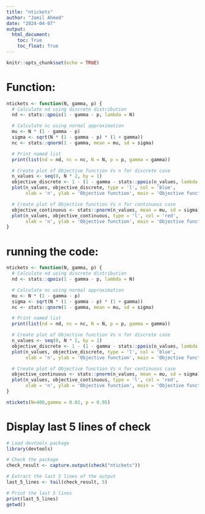 ---
title: "ntickets"
author: "Jamil Ahmed"
date: "2024-04-07"
output: 
  html_document:
    toc: True
    toc_float: True
---

```{r setup, include=FALSE}
knitr::opts_chunk$set(echo = TRUE)
```

# Function:
```{r, echo=TRUE}
ntickets <- function(N, gamma, p) {
  # Calculate nd using discrete distribution
  nd <- stats::qpois(1 - gamma - p, lambda = N)

  # Calculate nc using normal approximation
  mu <- N * (1 - gamma - p)
  sigma <- sqrt(N * (1 - gamma - p) * (1 + gamma))
  nc <- stats::qnorm(1 - gamma, mean = mu, sd = sigma)

  # Print named list
  print(list(nd = nd, nc = nc, N = N, p = p, gamma = gamma))

  # Create plot of Objective function Vs n for discrete case
  n_values <- seq(0, N * 2, by = 1)
  objective_discrete <- 1 - (1 - gamma - stats::ppois(n_values, lambda = N))
  plot(n_values, objective_discrete, type = 'l', col = 'blue',
       xlab = 'n', ylab = 'Objective function', main = 'Objective function Vs n (Discrete)')

  # Create plot of Objective function Vs n for continuous case
  objective_continuous <- stats::pnorm(n_values, mean = mu, sd = sigma)
  plot(n_values, objective_continuous, type = 'l', col = 'red',
       xlab = 'n', ylab = 'Objective function', main = 'Objective function Vs n (Continuous)')
}

```

# running the code:
```{r}
ntickets <- function(N, gamma, p) {
  # Calculate nd using discrete distribution
  nd <- stats::qpois(1 - gamma - p, lambda = N)

  # Calculate nc using normal approximation
  mu <- N * (1 - gamma - p)
  sigma <- sqrt(N * (1 - gamma - p) * (1 + gamma))
  nc <- stats::qnorm(1 - gamma, mean = mu, sd = sigma)

  # Print named list
  print(list(nd = nd, nc = nc, N = N, p = p, gamma = gamma))

  # Create plot of Objective function Vs n for discrete case
  n_values <- seq(0, N * 2, by = 1)
  objective_discrete <- 1 - (1 - gamma - stats::ppois(n_values, lambda = N))
  plot(n_values, objective_discrete, type = 'l', col = 'blue',
       xlab = 'n', ylab = 'Objective function', main = 'Objective function Vs n (Discrete)')

  # Create plot of Objective function Vs n for continuous case
  objective_continuous <- stats::pnorm(n_values, mean = mu, sd = sigma)
  plot(n_values, objective_continuous, type = 'l', col = 'red',
       xlab = 'n', ylab = 'Objective function', main = 'Objective function Vs n (Continuous)')
}

ntickets(N=400,gamma = 0.02, p = 0.95)
```


# Display last 5 lines of check

```{r}
# Load devtools package
library(devtools)

# Check the package
check_result <- capture.output(check("ntickets"))

# Extract the last 5 lines of the output
last_5_lines <- tail(check_result, 5)

# Print the last 5 lines
print(last_5_lines)
getwd()
```
